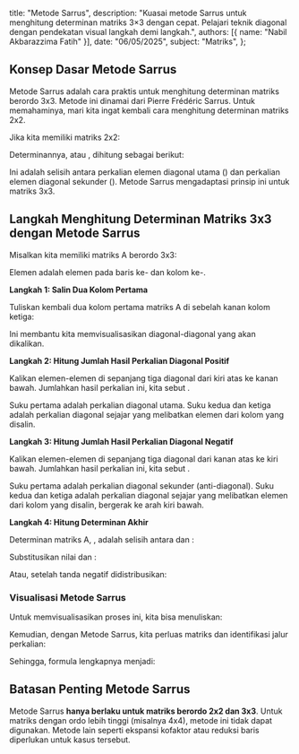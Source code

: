   title: "Metode Sarrus",
  description: "Kuasai metode Sarrus untuk menghitung determinan matriks 3×3 dengan cepat. Pelajari teknik diagonal dengan pendekatan visual langkah demi langkah.",
  authors: [{ name: "Nabil Akbarazzima Fatih" }],
  date: "06/05/2025",
  subject: "Matriks",
};

## Konsep Dasar Metode Sarrus

Metode Sarrus adalah cara praktis untuk menghitung determinan matriks berordo 3x3. Metode ini dinamai dari Pierre Frédéric Sarrus. Untuk memahaminya, mari kita ingat kembali cara menghitung determinan matriks 2x2.

Jika kita memiliki matriks 2x2:

<BlockMath math="M = \begin{bmatrix} a & b \\ c & d \end{bmatrix}" />

Determinannya, <InlineMath math="\det(M)" /> atau <InlineMath math="|M|" />, dihitung sebagai berikut:

<BlockMath math="\det(M) = ad - bc" />

Ini adalah selisih antara perkalian elemen diagonal utama (<InlineMath math="ad" />) dan perkalian elemen diagonal sekunder (<InlineMath math="bc" />). Metode Sarrus mengadaptasi prinsip ini untuk matriks 3x3.

## Langkah Menghitung Determinan Matriks 3x3 dengan Metode Sarrus

Misalkan kita memiliki matriks A berordo 3x3:

<BlockMath math="A = \begin{bmatrix} a_{11} & a_{12} & a_{13} \\ a_{21} & a_{22} & a_{23} \\ a_{31} & a_{32} & a_{33} \end{bmatrix}" />

Elemen <InlineMath math="a_{ij}" /> adalah elemen pada baris ke-<InlineMath math="i" /> dan kolom ke-<InlineMath math="j" />.

**Langkah 1: Salin Dua Kolom Pertama**

Tuliskan kembali dua kolom pertama matriks A di sebelah kanan kolom ketiga:

<BlockMath math="\begin{array}{|ccc|cc} a_{11} & a_{12} & a_{13} & a_{11} & a_{12} \\ a_{21} & a_{22} & a_{23} & a_{21} & a_{22} \\ a_{31} & a_{32} & a_{33} & a_{31} & a_{32} \end{array}" />

Ini membantu kita memvisualisasikan diagonal-diagonal yang akan dikalikan.

**Langkah 2: Hitung Jumlah Hasil Perkalian Diagonal Positif**

Kalikan elemen-elemen di sepanjang tiga diagonal dari kiri atas ke kanan bawah. Jumlahkan hasil perkalian ini, kita sebut <InlineMath math="D_{\text{positif}}" />.

<div className="flex flex-col gap-4">
  <BlockMath math="D_{\text{positif}} = (a_{11} \cdot a_{22} \cdot a_{33}) + (a_{12} \cdot a_{23} \cdot a_{31}) + (a_{13} \cdot a_{21} \cdot a_{32})" />
</div>

Suku pertama adalah perkalian diagonal utama. Suku kedua dan ketiga adalah perkalian diagonal sejajar yang melibatkan elemen dari kolom yang disalin.

**Langkah 3: Hitung Jumlah Hasil Perkalian Diagonal Negatif**

Kalikan elemen-elemen di sepanjang tiga diagonal dari kanan atas ke kiri bawah. Jumlahkan hasil perkalian ini, kita sebut <InlineMath math="D_{\text{negatif}}" />.

<div className="flex flex-col gap-4">
  <BlockMath math="D_{\text{negatif}} = (a_{13} \cdot a_{22} \cdot a_{31}) + (a_{11} \cdot a_{23} \cdot a_{32}) + (a_{12} \cdot a_{21} \cdot a_{33})" />
</div>

Suku pertama adalah perkalian diagonal sekunder (anti-diagonal). Suku kedua dan ketiga adalah perkalian diagonal sejajar yang melibatkan elemen dari kolom yang disalin, bergerak ke arah kiri bawah.

**Langkah 4: Hitung Determinan Akhir**

Determinan matriks A, <InlineMath math="\det(A)" />, adalah selisih antara <InlineMath math="D_{\text{positif}}" /> dan <InlineMath math="D_{\text{negatif}}" />:

<BlockMath math="\det(A) = D_{\text{positif}} - D_{\text{negatif}}" />

Substitusikan nilai <InlineMath math="D_{\text{positif}}" /> dan <InlineMath math="D_{\text{negatif}}" />:

<BlockMath math="\det(A) = (a_{11}a_{22}a_{33} + a_{12}a_{23}a_{31} + a_{13}a_{21}a_{32}) - (a_{13}a_{22}a_{31} + a_{11}a_{23}a_{32} + a_{12}a_{21}a_{33})" />

Atau, setelah tanda negatif didistribusikan:

<BlockMath math="\det(A) = a_{11}a_{22}a_{33} + a_{12}a_{23}a_{31} + a_{13}a_{21}a_{32} - a_{13}a_{22}a_{31} - a_{11}a_{23}a_{32} - a_{12}a_{21}a_{33}" />

### Visualisasi Metode Sarrus

Untuk memvisualisasikan proses ini, kita bisa menuliskan:

<BlockMath math="\det(A) = \left| \begin{matrix} a_{11} & a_{12} & a_{13} \\ a_{21} & a_{22} & a_{23} \\ a_{31} & a_{32} & a_{33} \end{matrix} \right|" />

Kemudian, dengan Metode Sarrus, kita perluas matriks dan identifikasi jalur perkalian:

<div className="flex flex-col gap-4">
  <BlockMath math="\begin{array}{ccc|cc} a_{11} & a_{12} & a_{13} & a_{11} & a_{12} \\ a_{21} & a_{22} & a_{23} & a_{21} & a_{22} \\ a_{31} & a_{32} & a_{33} & a_{31} & a_{32} \end{array}" />
  <BlockMath math="\begin{array}{l} \text{Jalur Positif } (\searrow): \\ \quad + (a_{11} \cdot a_{22} \cdot a_{33}) \\ \quad + (a_{12} \cdot a_{23} \cdot a_{31}) \\ \quad + (a_{13} \cdot a_{21} \cdot a_{32}) \end{array}" />
  <BlockMath math="\begin{array}{l} \text{Jalur Negatif } (\swarrow): \\ \quad - (a_{13} \cdot a_{22} \cdot a_{31}) \\ \quad - (a_{11} \cdot a_{23} \cdot a_{32}) \quad (\text{dari } a_{11} \text{ kol. 4}) \\ \quad - (a_{12} \cdot a_{21} \cdot a_{33}) \quad (\text{dari } a_{12} \text{ kol. 5}) \end{array}" />
</div>

Sehingga, formula lengkapnya menjadi:

<BlockMath math="\det(A) = (a_{11}a_{22}a_{33} + a_{12}a_{23}a_{31} + a_{13}a_{21}a_{32}) - (a_{13}a_{22}a_{31} + a_{11}a_{23}a_{32} + a_{12}a_{21}a_{33})" />

## Batasan Penting Metode Sarrus

Metode Sarrus **hanya berlaku untuk matriks berordo 2x2 dan 3x3**. Untuk matriks dengan ordo lebih tinggi (misalnya 4x4), metode ini tidak dapat digunakan. Metode lain seperti ekspansi kofaktor atau reduksi baris diperlukan untuk kasus tersebut.
